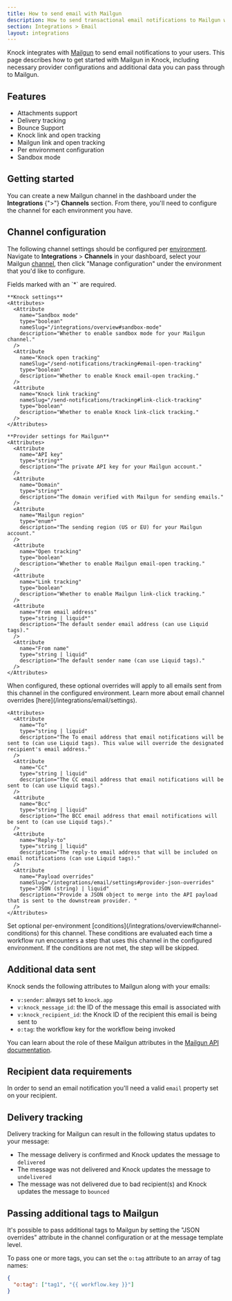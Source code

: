 ```yaml
---
title: How to send email with Mailgun
description: How to send transactional email notifications to Mailgun with Knock.
section: Integrations > Email
layout: integrations
---
```


Knock integrates with <a href="https://mailgun.com/" target="_blank">Mailgun</a> to send email notifications to your users. This page describes how to get started with Mailgun in Knock, including necessary provider configurations and additional data you can pass through to Mailgun.

## Features

- Attachments support
- Delivery tracking
- Bounce Support
- Knock link and open tracking
- Mailgun link and open tracking
- Per environment configuration
- Sandbox mode

## Getting started

You can create a new Mailgun channel in the dashboard under the **Integrations** {">"} **Channels** section. From there, you'll need to configure the channel for each environment you have.

## Channel configuration

The following channel settings should be configured per [environment](/concepts/environments). Navigate to **Integrations** > **Channels** in your dashboard, select your Mailgun [channel](/concepts/channels), then click "Manage configuration" under the environment that you'd like to configure.

<AccordionGroup>
  <Accordion title="Settings">
    Fields marked with an `*` are required.
    
    **Knock settings**
    <Attributes>
      <Attribute
        name="Sandbox mode"
        type="boolean"
        nameSlug="/integrations/overview#sandbox-mode"
        description="Whether to enable sandbox mode for your Mailgun channel."
      />
      <Attribute
        name="Knock open tracking"
        nameSlug="/send-notifications/tracking#email-open-tracking"
        type="boolean"
        description="Whether to enable Knock email-open tracking."
      />
      <Attribute
        name="Knock link tracking"
        nameSlug="/send-notifications/tracking#link-click-tracking"
        type="boolean"
        description="Whether to enable Knock link-click tracking."
      />
    </Attributes>

    **Provider settings for Mailgun**
    <Attributes>
      <Attribute
        name="API key"
        type="string*"
        description="The private API key for your Mailgun account."
      />
      <Attribute
        name="Domain"
        type="string*"
        description="The domain verified with Mailgun for sending emails."
      />
      <Attribute
        name="Mailgun region"
        type="enum*"
        description="The sending region (US or EU) for your Mailgun account."
      />
      <Attribute
        name="Open tracking"
        type="boolean"
        description="Whether to enable Mailgun email-open tracking."
      />
      <Attribute
        name="Link tracking"
        type="boolean"
        description="Whether to enable Mailgun link-click tracking."
      />
      <Attribute
        name="From email address"
        type="string | liquid*"
        description="The default sender email address (can use Liquid tags)."
      />
      <Attribute
        name="From name"
        type="string | liquid"
        description="The default sender name (can use Liquid tags)."
      />
    </Attributes>

  </Accordion>
  <Accordion title="Overrides">
    When configured, these optional overrides will apply to all emails sent from this channel in the configured environment. Learn more about email channel overrides [here](/integrations/email/settings).
    
    <Attributes>
      <Attribute
        name="To"
        type="string | liquid"
        description="The To email address that email notifications will be sent to (can use Liquid tags). This value will override the designated recipient's email address."
      />
      <Attribute
        name="Cc"
        type="string | liquid"
        description="The CC email address that email notifications will be sent to (can use Liquid tags)."
      />
      <Attribute
        name="Bcc"
        type="string | liquid"
        description="The BCC email address that email notifications will be sent to (can use Liquid tags)."
      />
      <Attribute
        name="Reply-to"
        type="string | liquid"
        description="The reply-to email address that will be included on email notifications (can use Liquid tags)."
      />
      <Attribute
        name="Payload overrides"
        nameSlug="/integrations/email/settings#provider-json-overrides"
        type="JSON (string) | liquid"
        description="Provide a JSON object to merge into the API payload that is sent to the downstream provider. "
      />
    </Attributes>
  </Accordion>
  <Accordion title="Conditions">
    Set optional per-environment [conditions](/integrations/overview#channel-conditions) for this channel. These conditions are evaluated each time a workflow run encounters a step that uses this channel in the configured environment. If the conditions are not met, the step will be skipped.
  </Accordion>
</AccordionGroup>

## Additional data sent

Knock sends the following attributes to Mailgun along with your emails:

- `v:sender`: always set to `knock.app`
- `v:knock_message_id`: the ID of the message this email is associated with
- `v:knock_recipient_id`: the Knock ID of the recipient this email is being sent to
- `o:tag`: the workflow key for the workflow being invoked

You can learn about the role of these Mailgun attributes in the <a href="https://documentation.mailgun.com/en/latest/quickstart.html" target="_blank">Mailgun API documentation</a>.

## Recipient data requirements

In order to send an email notification you'll need a valid `email` property set on your recipient.

## Delivery tracking

Delivery tracking for Mailgun can result in the following status updates to your message:

- The message delivery is confirmed and Knock updates the message to `delivered`
- The message was not delivered and Knock updates the message to `undelivered`
- The message was not delivered due to bad recipient(s) and Knock updates the message to `bounced`

## Passing additional tags to Mailgun

It's possible to pass additional tags to Mailgun by setting the "JSON overrides" attribute in the channel configuration or at the message template level.

To pass one or more tags, you can set the `o:tag` attribute to an array of tag names:

```json
{
  "o:tag": ["tag1", "{{ workflow.key }}"]
}
```
